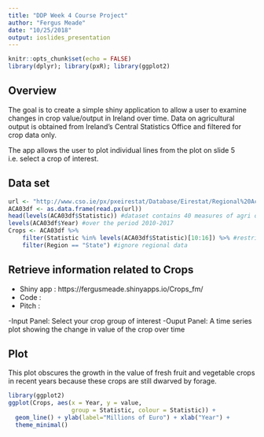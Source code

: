 ```yaml
---
title: "DDP Week 4 Course Project"
author: "Fergus Meade"
date: "10/25/2018"
output: ioslides_presentation
---
```


```r
knitr::opts_chunk$set(echo = FALSE)
library(dplyr); library(pxR); library(ggplot2)
```

## Overview
The goal is to create a simple shiny application to allow a user to examine changes in crop value/output in Ireland over time. Data on agricultural output is obtained from Ireland's Central Statistics Office and filtered for crop data only.

The app allows the user to plot individual lines from the plot on slide 5 i.e. select a crop of interest.

## Data set

```r
url <- "http://www.cso.ie/px/pxeirestat/Database/Eirestat/Regional%20Accounts/ACA03.px"
ACA03df <- as.data.frame(read.px(url))
head(levels(ACA03df$Statistic)) #dataset contains 40 measures of agri output
levels(ACA03df$Year) #over the period 2010-2017
Crops <- ACA03df %>% 
    filter(Statistic %in% levels(ACA03df$Statistic)[10:16]) %>% #restrict to data about crops
    filter(Region == "State") #ignore regional data
```

## Retrieve information related to Crops

- Shiny app : https://fergusmeade.shinyapps.io/Crops_fm/
- Code : 
- Pitch :

-Input Panel: Select your crop group of interest
-Ouput Panel: A time series plot showing the change in value of the crop over time

## Plot

This plot obscures the growth in the value of fresh fruit and vegetable crops in recent years because these crops are still dwarved by forage. 

```r
library(ggplot2)
ggplot(Crops, aes(x = Year, y = value, 
                  group = Statistic, colour = Statistic)) + 
  geom_line() + ylab(label="Millions of Euro") + xlab("Year") +
  theme_minimal()
```

